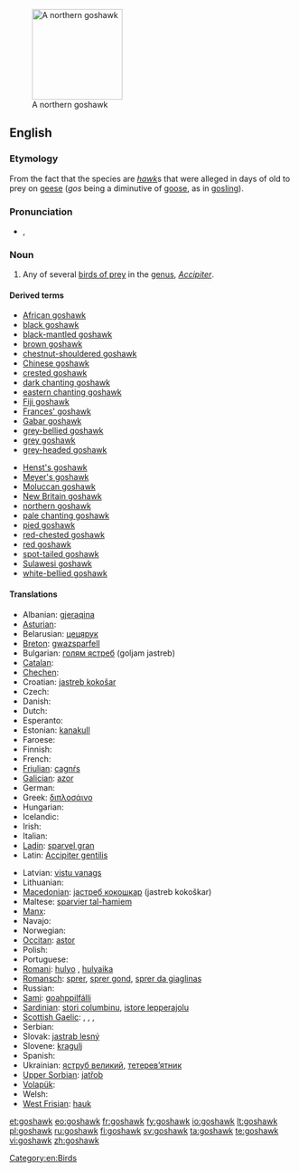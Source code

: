 {{wikipedia}}
[[Image:Northern_Goshawk_ad_M2.jpg|thumb|right|160px|A northern goshawk]]
==English==

===Etymology===
From the fact that the species are ''[[hawk]]''s that were alleged in days of old to prey on [[geese]] (''gos'' being a diminutive of [[goose]], as in [[gosling]]).

===Pronunciation===
* {{a|UK}} {{IPA|/ˈɡɒshɔːk/}}, {{SAMPA|/"gQshO:k/}}

===Noun===
{{en-noun}}

# Any of several [[bird of prey|birds of prey]] in the [[genus]], ''[[Accipiter]]''.

====Derived terms====
{{rel-top|terms derived from ''goshawk''}}
* [[African goshawk]]
* [[black goshawk]]
* [[black-mantled goshawk]]
* [[brown goshawk]]
* [[chestnut-shouldered goshawk]]
* [[Chinese goshawk]]
* [[crested goshawk]]
* [[dark chanting goshawk]]
* [[eastern chanting goshawk]]
* [[Fiji goshawk]]
* [[Frances' goshawk]]
* [[Gabar goshawk]]
* [[grey-bellied goshawk]]
* [[grey goshawk]]
* [[grey-headed goshawk]]
{{rel-mid}}
* [[Henst's goshawk]]
* [[Meyer's goshawk]]
* [[Moluccan goshawk]]
* [[New Britain goshawk]]
* [[northern goshawk]]
* [[pale chanting goshawk]]
* [[pied goshawk]]
* [[red-chested goshawk]]
* [[red goshawk]]
* [[spot-tailed goshawk]]
* [[Sulawesi goshawk]]
* [[white-bellied goshawk]]
{{rel-bottom}}

====Translations====
{{trans-top|bird of prey}}
* Albanian: [[gjeraqina]]
* [[Asturian]]: {{t|ast|ferre|m}}
* Belarusian: [[цецярук]]
* [[Breton]]: [[gwazsparfell]]
* Bulgarian: [[голям ястреб]] (goljam jastreb)
* [[Catalan]]: {{t|ca|astor}}
* [[Chechen]]: {{tø|ce|куьйра}}
* Croatian: [[jastreb kokošar]]
* Czech: {{t-|cs|jestřáb}}
* Danish: {{t|da|duehøg}}
* Dutch: {{t+|nl|havik|m}}
* Esperanto: {{t-|eo|akcipitro|xs=Esperanto}}
* Estonian: [[kanakull]]
* Faroese: {{t|fo|høsnaheykur}}
* Finnish: {{t+|fi|kanahaukka}}
* French: {{t+|fr|autour|m}}
* [[Friulian]]: [[cagnŕs]]
* [[Galician]]: [[azor]]
* German: {{t+|de|Habicht|m}}
* Greek: [[διπλοσάινο]]
* Hungarian: {{t+|hu|héja}}
* Icelandic: {{t|is|gáshaukur}}
* Irish: {{t|ga|spioróg mhór|f}}
* Italian: {{t+|it|astore|m}}
* [[Ladin]]: [[sparvel gran]]
* Latin: [[Accipiter gentilis]]
{{trans-mid}}
* Latvian: [[vistu vanags]]
* Lithuanian: {{t+|lt|vištvanagis|xs=Lithuanian}}
* [[Macedonian]]: [[jастреб кокошкар]] (jastreb kokoškar)
* Maltese: [[sparvier tal-ħamiem]]
* [[Manx]]: {{t|gv|shawk ny sperriu|m}}
* Navajo: {{tø|nv|giníłbáhí}}
* Norwegian: {{t|no|hønsehauk}}
* [[Occitan]]: [[astor]]
* Polish: {{t+|pl|jastrząb|m}}
* Portuguese: {{t-|pt|açor|m}}
* [[Romani]]: [[hulyo]] {{m}}, [[hulyaika]] {{f}}
* [[Romansch]]: [[sprer]], [[sprer gond]], [[sprer da giaglinas]]
* Russian: {{t+|ru|тетеревятник|tr=teterevjatnik}}
* [[Sami]]: [[goahppilfálli]]
* [[Sardinian]]: [[stori columbinu]], [[istore lepperajolu]]
* [[Scottish Gaelic]]: {{t|gd|glas-sheabhag|f}}, {{t|gd|seabhag-riabhach|f}}, {{t|gd|seabhag-mhór|f}}, {{t|gd|gos-sheabhag|f}}
* Serbian: {{t|sr|jастреб кокошар}}
* Slovak: [[jastrab lesný]]
* Slovene: [[kragulj]]
* Spanish: {{t+|es|azor|m}}
* Ukrainian: [[яструб великий]], [[тетерев’ятник]]
* [[Upper Sorbian]]: [[jatřob]]
* [[Volapük]]: {{qualifier|male or female}} {{t|vo|gokahauk}}
* Welsh: {{t-|cy|gwalch marth|m|xs=Welsh}}
* [[West Frisian]]: [[hauk]]
{{trans-bottom}}

[[Category:en:Birds]]

[[et:goshawk]]
[[eo:goshawk]]
[[fr:goshawk]]
[[fy:goshawk]]
[[io:goshawk]]
[[lt:goshawk]]
[[pl:goshawk]]
[[ru:goshawk]]
[[fi:goshawk]]
[[sv:goshawk]]
[[ta:goshawk]]
[[te:goshawk]]
[[vi:goshawk]]
[[zh:goshawk]]